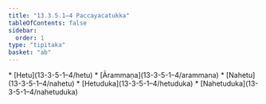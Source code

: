 ```yaml
---
title: "13.3.5.1–4 Paccayacatukka"
tableOfContents: false
sidebar:
  order: 1
type: "tipitaka"
basket: "ab"
---
```



<DynamicBreadcrumb />



<TableOfContents>
* [Hetu](13-3-5-1–4/hetu)
* [Ārammaṇa](13-3-5-1–4/arammana)
* [Nahetu](13-3-5-1–4/nahetu)
* [Hetuduka](13-3-5-1–4/hetuduka)
* [Nahetuduka](13-3-5-1–4/nahetuduka)
</TableOfContents>
